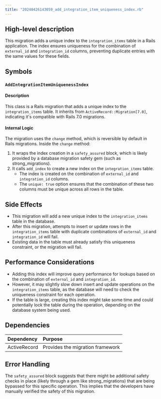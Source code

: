 ```yaml
---
title: "20240426143059_add_integration_item_uniqueness_index.rb"
---
```


## High-level description
This migration adds a unique index to the `integration_items` table in a Rails application. The index ensures uniqueness for the combination of `external_id` and `integration_id` columns, preventing duplicate entries with the same values for these fields.

## Symbols

### `AddIntegrationItemUniquenessIndex`
#### Description
This class is a Rails migration that adds a unique index to the `integration_items` table. It inherits from `ActiveRecord::Migration[7.0]`, indicating it's compatible with Rails 7.0 migrations.

#### Internal Logic
The migration uses the `change` method, which is reversible by default in Rails migrations. Inside the `change` method:

1. It wraps the index creation in a `safety_assured` block, which is likely provided by a database migration safety gem (such as strong_migrations).
2. It calls `add_index` to create a new index on the `integration_items` table.
   - The index is created on the combination of `external_id` and `integration_id` columns.
   - The `unique: true` option ensures that the combination of these two columns must be unique across all rows in the table.

## Side Effects
- This migration will add a new unique index to the `integration_items` table in the database.
- After this migration, attempts to insert or update rows in the `integration_items` table with duplicate combinations of `external_id` and `integration_id` will fail.
- Existing data in the table must already satisfy this uniqueness constraint, or the migration will fail.

## Performance Considerations
- Adding this index will improve query performance for lookups based on the combination of `external_id` and `integration_id`.
- However, it may slightly slow down insert and update operations on the `integration_items` table, as the database will need to check the uniqueness constraint for each operation.
- If the table is large, creating this index might take some time and could potentially lock the table during the operation, depending on the database system being used.

## Dependencies
| Dependency | Purpose |
|:-----------|:--------|
| ActiveRecord | Provides the migration framework |

## Error Handling
The `safety_assured` block suggests that there might be additional safety checks in place (likely through a gem like strong_migrations) that are being bypassed for this specific operation. This implies that the developers have manually verified the safety of this migration.